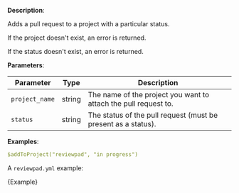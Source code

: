 
**Description**:

Adds a pull request to a project with a particular status.

If the project doesn't exist, an error is returned.

If the status doesn't exist, an error is returned.

**Parameters**:

| Parameter      | Type   | Description                                                     |
| -------------- | ------ | --------------------------------------------------------------- |
| `project_name` | string | The name of the project you want to attach the pull request to. |
| `status`       | string | The status of the pull request (must be present as a status).   |

**Examples**:

```yml
$addToProject("reviewpad", "in progress")
```

A `reviewpad.yml` example:

<CodeBlock language="yml">{Example}</CodeBlock>
